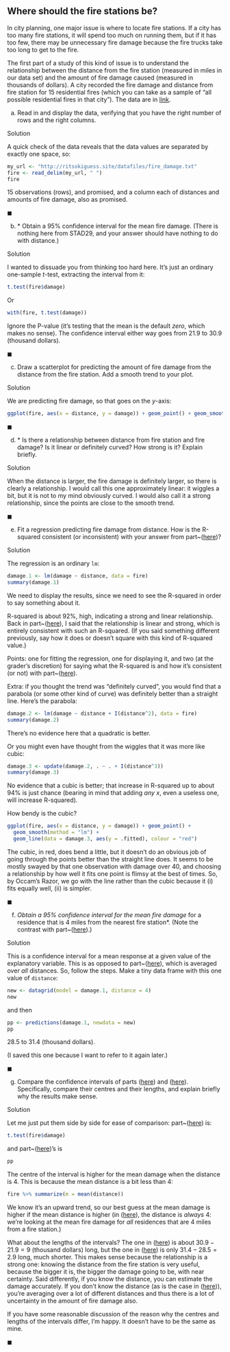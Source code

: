 ##  Where should the fire stations be?


 In city planning, one major issue is where to locate fire
stations. If a city has too many fire stations, it will spend too much
on running them, but if it has too few, there may be unnecessary fire
damage because the fire trucks take too long to get to the fire.

The first part of a study of this kind of issue is to understand the
relationship between the distance from the fire station (measured in
miles in our data set) and the amount of fire damage caused (measured
in thousands of dollars). A city recorded the fire damage and distance
from fire station for 15 residential fires (which you can take as a
sample of "all possible residential fires in that city"). The data
are in [link](http://ritsokiguess.site/datafiles/fire_damage.txt). 



(a) Read in and display the data, verifying that you have the
right number of rows and the right columns.


Solution


A quick check of the data reveals that the data values are
separated by exactly  one space, so:
```r
my_url <- "http://ritsokiguess.site/datafiles/fire_damage.txt"
fire <- read_delim(my_url, " ")
fire
```

   

15 observations (rows), and promised, and a column each of distances
and amounts of fire damage, also as promised.

$\blacksquare$


(b) <a name="part:ttest">*</a> Obtain a 95\% confidence interval for the
mean fire damage. (There is nothing here from STAD29, and your
answer should have nothing to do with distance.)


Solution


I wanted to dissuade you  from thinking too hard here. It's just
an ordinary one-sample $t$-test, extracting the interval from it:
```r
t.test(fire$damage)
```

     

Or

```r
with(fire, t.test(damage))
```

 

Ignore the P-value (it's testing that the mean is the default
*zero*, which makes no sense). The confidence interval either way
goes from 21.9 to 30.9 (thousand dollars).
    
$\blacksquare$

(c) Draw a scatterplot for predicting the amount of fire damage
from the distance from the fire station. Add a smooth trend to your
plot. 


Solution


We are predicting fire damage, so that goes on the $y$-axis:
```r
ggplot(fire, aes(x = distance, y = damage)) + geom_point() + geom_smooth()
```

     

$\blacksquare$

(d) <a name="part:howgood">*</a> Is there a relationship between distance from fire station
and fire damage? Is it linear or definitely curved? How strong is
it? Explain briefly.


Solution


When the distance is larger, the fire damage is definitely larger,
so there is clearly a relationship. I would call this one
approximately linear: it wiggles a bit, but it is not to my mind
obviously curved. I would also call it a strong relationship,
since the points are close to the smooth trend.
    
$\blacksquare$

(e) Fit a regression predicting fire damage from distance. How
is the R-squared consistent (or inconsistent) with your answer from
part~(<a href="#part:howgood">here</a>)?


Solution


The regression is an ordinary `lm`:
```r
damage.1 <- lm(damage ~ distance, data = fire)
summary(damage.1)
```

     

We need to display the results, since we need to see the R-squared in
order to say something about it.

R-squared is about 92\%, high, indicating a strong and linear
relationship. Back in part~(<a href="#part:howgood">here</a>), I said that the
relationship is linear and strong, which is entirely consistent with
such an R-squared. (If you said something different previously, say
how it does or doesn't square with this kind of R-squared value.)

Points: one for fitting the regression, one for displaying it, and two
(at the grader's discretion) for saying what the R-squared is and how
it's consistent (or not) with part~(<a href="#part:howgood">here</a>).

Extra: if you thought the trend was "definitely curved", you would
find that a parabola (or some other kind of curve) was definitely
better than a straight line. Here's the parabola:

```r
damage.2 <- lm(damage ~ distance + I(distance^2), data = fire)
summary(damage.2)
```

 

There's no evidence here that a quadratic is better.

Or you might even have thought from the wiggles that it was more like cubic:

```r
damage.3 <- update(damage.2, . ~ . + I(distance^3))
summary(damage.3)
```



No evidence that a cubic is better; that increase in R-squared up to
about 94\% is just chance (bearing in mind that adding *any* $x$,
even a useless one, will increase R-squared).

How bendy is the cubic?

```r
ggplot(fire, aes(x = distance, y = damage)) + geom_point() +
  geom_smooth(method = "lm") +
  geom_line(data = damage.3, aes(y = .fitted), colour = "red")
```

 

The cubic, in red, does bend a little, but it doesn't do an obvious
job of going through the points better than the straight line does. It
seems to be mostly swayed by that one observation with damage over 40,
and choosing a relationship by how well it fits one point is flimsy at
the best of times.  So, by Occam's Razor, we go with the line rather
than the cubic because it (i) fits equally well, (ii) is simpler.
    
$\blacksquare$

(f) <a name="part:cim">*</a> Obtain a 95% confidence interval for the mean fire damage
*for a residence that is 4 miles from the nearest fire station*. 
(Note the contrast with part~(<a href="#part:ttest">here</a>).)


Solution


This is a confidence interval for a mean response at a given value
of the explanatory variable. This is as opposed to
part~(<a href="#part:ttest">here</a>), which is averaged over *all* distances.
So, follow the steps. Make a tiny data frame with this one value
of `distance`:

```r
new <- datagrid(model = damage.1, distance = 4)
new
```

and then

```r
pp <- predictions(damage.1, newdata = new)
pp
```

28.5 to 31.4 (thousand dollars).

(I saved this one because I want to refer to it again later.)

$\blacksquare$

(g) Compare the confidence intervals of parts
(<a href="#part:ttest">here</a>) and (<a href="#part:cim">here</a>). Specifically, compare their
centres and their lengths, and explain briefly why the results
make sense.


Solution


Let me just put them side by side for ease of comparison:
part~(<a href="#part:ttest">here</a>) is:
```r
t.test(fire$damage)
```

       

and part~(<a href="#part:cim">here</a>)'s is

```r
pp
```


The centre of the interval is higher for the mean damage when the
distance is 4. This is because the mean distance is a bit less than 4:

```r
fire %>% summarize(m = mean(distance))
```

 

We know it's an upward trend, so our best guess at the mean damage is
higher if the mean distance is higher (in (<a href="#part:cim">here</a>), the
distance is *always* 4: we're looking at the mean fire damage for
*all* residences that are 4 miles from a fire station.)

What about the lengths of the intervals? The one in (<a href="#part:ttest">here</a>)
is about $30.9-21.9=9$ (thousand dollars) long, but the one in
(<a href="#part:cim">here</a>) is only $31.4-28.5=2.9$ long, much shorter. This
makes sense because the relationship is a strong one: knowing the
distance from the fire station is very useful, because the bigger it
is, the bigger the damage going to be, with near certainty. Said
differently, if you know the distance, you can estimate the damage
accurately.  If you don't know the distance (as is the case in
(<a href="#part:ttest">here</a>)), you're averaging over a lot of different
distances and thus there is a lot of uncertainty in the amount of fire
damage also.

If you have some reasonable discussion of the reason why the centres
and lengths of the intervals differ, I'm happy. It doesn't have to be
the same as mine.
      
$\blacksquare$






